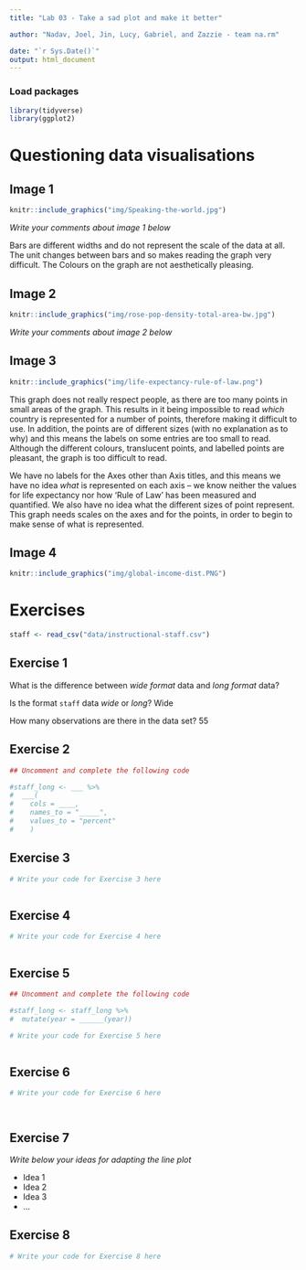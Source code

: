 ```yaml
---
title: "Lab 03 - Take a sad plot and make it better"

author: "Nadav, Joel, Jin, Lucy, Gabriel, and Zazzie - team na.rm"

date: "`r Sys.Date()`"
output: html_document
---
```


### Load packages

```r
library(tidyverse)
library(ggplot2)
```


# Questioning data visualisations

## Image 1

```r
knitr::include_graphics("img/Speaking-the-world.jpg")
```

_Write your comments about image 1 below_

Bars are different widths and do not represent the scale of the data at all.
The unit changes between bars and so makes reading the graph very difficult.
The Colours on the graph are not aesthetically pleasing.



## Image 2

```r
knitr::include_graphics("img/rose-pop-density-total-area-bw.jpg")
```

_Write your comments about image 2 below_




## Image 3

```r
knitr::include_graphics("img/life-expectancy-rule-of-law.png")
```


This graph does not really respect people, as there are too many points in small areas of the graph. This results in it being impossible to read _which_ country is represented for a number of points, therefore making it difficult to use. In addition, the points are of different sizes (with no explanation as to why) and this means the labels on some entries are too small to read. Although the different colours, translucent points, and labelled points are pleasant, the graph is too difficult to read.


We have no labels for the Axes other than Axis titles, and this means we have no idea _what_ is represented on each axis -- we know neither the values for life expectancy nor how 'Rule of Law' has been measured and quantified. We also have no idea what the different sizes of point represent. This graph needs scales on the axes and for the points, in order to begin to make sense of what is represented.



## Image 4

```r
knitr::include_graphics("img/global-income-dist.PNG")
```



# Exercises

```r
staff <- read_csv("data/instructional-staff.csv")
```


## Exercise 1

What is the difference between *wide format* data and *long format* data?


Is the format `staff` data *wide* or *long*?
Wide

How many observations are there in the data set?
55



## Exercise 2

```r
## Uncomment and complete the following code

#staff_long <- ___ %>%
#  ___(
#    cols = ____, 
#    names_to = "_____",
#    values_to = "percent"
#    )

```


## Exercise 3

```r
# Write your code for Exercise 3 here



```

## Exercise 4

```r
# Write your code for Exercise 4 here



```

## Exercise 5

```r
## Uncomment and complete the following code

#staff_long <- staff_long %>%
#  mutate(year = ______(year))
```


```r
# Write your code for Exercise 5 here



```

## Exercise 6

```r
# Write your code for Exercise 6 here




```

## Exercise 7

_Write below your ideas for adapting the line plot_

* Idea 1
* Idea 2
* Idea 3
* ...


## Exercise 8

```r
# Write your code for Exercise 8 here



```


